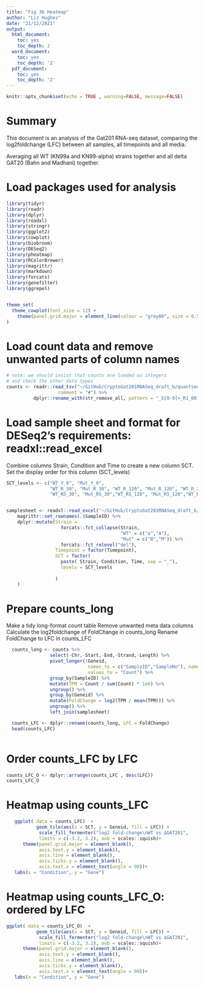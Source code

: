```yaml
---
title: "Fig 3b Heatmap"
author: "Liz Hughes"
date: "21/12/2021"
output:
  html_document:
    toc: yes
    toc_depth: 2
  word_document:
    toc: yes
    toc_depth: '2'
  pdf_document:
    toc: yes
    toc_depth: '2'
---
```


```r
knitr::opts_chunk$set(echo = TRUE , warning=FALSE, message=FALSE)
```

# Summary

This document is an analysis of the Gat201 RNA-seq dataset, comparing the log2foldchange (LFC) between all samples, all timepoints and all media.

Averaging all WT (KN99a and KN99-alpha) strains together and all delta GAT20 (Bahn and Madhani) together.


# Load packages used for analysis

```r

library(tidyr)
library(readr)
library(dplyr)
library(readxl)
library(stringr)
library(ggplot2)
library(cowplot)
library(biobroom)
library(DESeq2)
library(pheatmap)
library(RColorBrewer)
library(magrittr)
library(markdown)
library(forcats)
library(genefilter)
library(ggrepel)


theme_set(
  theme_cowplot(font_size = 12) +
    theme(panel.grid.major = element_line(colour = "grey80", size = 0.5))
)

```


# Load count data and remove unwanted parts of column names

```r
# note: we should insist that counts are loaded as integers
# and check the other data types
counts <- readr::read_tsv("~/GitHub/CryptoGat201RNASeq_draft_b/quantseqfwd_EH_050221/counts.txt",
                   comment = "#") %>% 
          dplyr::rename_with(str_remove_all, pattern = "_S[0-9]+_R1_001_aln.bam")

```


# Load sample sheet and format for DESeq2's requirements: readxl::read_excel

Combine columns Strain, Condition and Time to create a new column SCT.
Set the display order for this column (SCT_levels)

```r

SCT_levels <- c("WT_Y_0", "Mut_Y_0",
                "WT_R_30", "Mut_R_30", "WT_R_120", "Mut_R_120", "WT_R_240", "Mut_R_240",
                "WT_RS_30", "Mut_RS_30","WT_RS_120", "Mut_RS_120","WT_RS_240",   "Mut_RS_240") 


samplesheet <- readxl::read_excel("~/GitHub/CryptoGat201RNASeq_draft_b/input_experiment/Gat201_samplesheet.xlsx") %>%
    magrittr::set_rownames(.$SampleID) %>%
    dplyr::mutate(Strain = 
                    forcats::fct_collapse(Strain, 
                                          "WT" = c("a","A"), 
                                          "Mut" = c("B","M")) %>% 
                    forcats::fct_relevel("del"),
                  Timepoint = factor(Timepoint),
                  SCT = factor(
                    paste( Strain, Condition, Time, sep = "_"),
                    levels = SCT_levels
                    
                  )
    )

```

# Prepare counts_long

Make a tidy long-format count table
Remove unwanted meta data columns
Calculate the log2foldchange of FoldChange in counts_long
Rename FoldChange to LFC in counts_LFC

```r
  counts_long <- counts %>%
                select(-Chr,-Start,-End,-Strand,-Length) %>%
                pivot_longer(!Geneid, 
                              names_to = c("SampleID","SampleNo"), names_sep="_",
                              values_to = "Count") %>%
                group_by(SampleID) %>%
                mutate(TPM = Count / sum(Count) * 1e6) %>%
                ungroup() %>%
                group_by(Geneid) %>%
                mutate(FoldChange = log2(TPM / mean(TPM))) %>%
                ungroup() %>%
                left_join(samplesheet)

  counts_LFC <- dplyr::rename(counts_long, LFC = FoldChange)
  head(counts_LFC)
 

```

# Order counts_LFC by LFC

```r

counts_LFC_O <- dplyr::arrange(counts_LFC , desc(LFC))
counts_LFC_O
```

# Heatmap using counts_LFC

```r

   ggplot( data = counts_LFC)  +
           geom_tile(aes(x = SCT, y = Geneid, fill = LFC)) +
            scale_fill_fermenter("log2 fold-change\nWT vs ∆GAT201",
            limits = c(-3.2, 3.2), oob = scales::squish)+
      theme(panel.grid.major = element_blank(),
            axis.text.y = element_blank(),
            axis.line = element_blank(),
            axis.ticks.y = element_blank(),
            axis.text.x = element_text(angle = 90))+
   labs(x = "Condition", y = "Gene") 

```

# Heatmap using counts_LFC_O: ordered by LFC

```r

ggplot( data = counts_LFC_O)  +
           geom_tile(aes(x = SCT, y = Geneid, fill = LFC)) +
            scale_fill_fermenter("log2 fold-change\nWT vs ∆GAT201",
            limits = c(-3.2, 3.2), oob = scales::squish)+
      theme(panel.grid.major = element_blank(),
            axis.text.y = element_blank(),
            axis.line = element_blank(),
            axis.ticks.y = element_blank(),
            axis.text.x = element_text(angle = 90))+
   labs(x = "Condition", y = "Gene")
```


```r

```


```r

```


```r

```


```r

```


```r

```


```r

```


```r

```


```r

```















